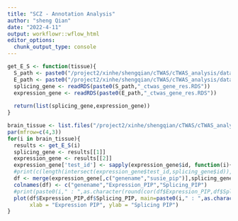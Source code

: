 ```yaml
---
title: "SCZ - Annotation Analysis"
author: "sheng Qian"
date: "2022-4-11"
output: workflowr::wflow_html
editor_options:
  chunk_output_type: console
---
```


```r
get_E_S <- function(tissue){
  S_path <- paste0("/project2/xinhe/shengqian/cTWAS/cTWAS_analysis/data/SCZ_2018_S/",tissue,"/SCZ_",tissue)
  E_path <- paste0("/project2/xinhe/shengqian/cTWAS/cTWAS_analysis/data/SCZ_2018/",tissue,"/SCZ_",tissue)
  splicing_gene <- readRDS(paste0(S_path,"_ctwas_gene_res.RDS"))
  expression_gene <- readRDS(paste0(E_path,"_ctwas_gene_res.RDS"))
  
  return(list(splicing_gene,expression_gene))
}
```

```r
brain_tissue <- list.files("/project2/xinhe/shengqian/cTWAS/cTWAS_analysis/data/SCZ_2018_S/")
par(mfrow=c(4,3))
for(i in brain_tissue){
  results <- get_E_S(i)
  splicing_gene <- results[[1]]
  expression_gene <- results[[2]]
  expression_gene['test_id'] <- sapply(expression_gene$id, function(i){strsplit(i,"[.]")[[1]][1]})
  #print(c(length(intersect(expression_gene$test_id,splicing_gene$id)),length(intersect(expression_gene$genename,splicing_gene$genename))))
  df <- merge(expression_gene[,c("genename","susie_pip")],splicing_gene[,c("genename","susie_pip")],by = "genename")
  colnames(df) <- c("genename","Expression_PIP","Splicing_PIP")
  #print(paste0(i," : ",as.character(round(cor(df$Expression_PIP,df$Splicing_PIP),3))))
  plot(df$Expression_PIP,df$Splicing_PIP, main=paste0(i," : ",as.character(round(cor(df$Expression_PIP,df$Splicing_PIP),3))),
       xlab = "Expression PIP", ylab = "Splicing PIP")
}
```